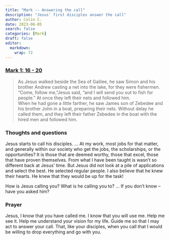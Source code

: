 ```yaml
---
title: "Mark -- Answering the call"
description: "Jesus' first disciples answer the call"
author: Colin C.
date: 2023-06-05
search: false
categories: [Mark]
draft: false
editor: 
  markdown: 
    wrap: 72
---
```


### [Mark 1: 16 - 20](https://www.bible.com/bible/111/MRK.1.NIV)


> As Jesus walked beside the Sea of Galilee, he saw Simon and his brother Andrew casting a net into the lake, for they were fishermen. “Come, follow me,”Jesus said, “and I will send you out to fish for people.” At once they left their nets and followed him.\
> When he had gone a little farther, he saw James son of Zebedee and his brother John in a boat, preparing their nets. Without delay he called them, and they left their father Zebedee in the boat with the hired men and followed him.


### Thoughts and questions

Jesus starts to call his disciples.  ... At my work, most jobs for that matter, and generally within our society who get the jobs, the scholarships, or the opportunities?  It is those that are deemed worthy, those that excel, those that have proven themselves.  From what I have been taught is wasn't so different back at Jesus' time.  But Jesus did not look at a pile of applications and select the best.  He selected regular people.  I also believe that he knew their hearts.  He knew that they would be up for the task!

How is Jesus calling you?  What is he calling you to?  ... If you don't know -- have you asked him? 

### Prayer

Jesus, I know that you have called me.  I know that you will use me.  Help me see it.  Help me understand your vision for my life.  Guide me so that I may act to answer your call.  That, like your disciples, when you call that I would be willing to drop everything and go with you. 
